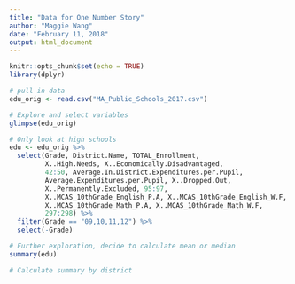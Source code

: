 ```yaml
---
title: "Data for One Number Story"
author: "Maggie Wang"
date: "February 11, 2018"
output: html_document
---
```


```r
knitr::opts_chunk$set(echo = TRUE)
library(dplyr)
```

```r
# pull in data
edu_orig <- read.csv("MA_Public_Schools_2017.csv")
```

```r
# Explore and select variables
glimpse(edu_orig)

# Only look at high schools
edu <- edu_orig %>% 
  select(Grade, District.Name, TOTAL_Enrollment,
         X..High.Needs, X..Economically.Disadvantaged, 
         42:50, Average.In.District.Expenditures.per.Pupil,
         Average.Expenditures.per.Pupil, X..Dropped.Out, 
         X..Permanently.Excluded, 95:97, 
         X..MCAS_10thGrade_English_P.A, X..MCAS_10thGrade_English_W.F,
         X..MCAS_10thGrade_Math_P.A, X..MCAS_10thGrade_Math_W.F, 
         297:298) %>% 
  filter(Grade == "09,10,11,12") %>% 
  select(-Grade)
```

```r
# Further exploration, decide to calculate mean or median
summary(edu)

# Calculate summary by district

```

